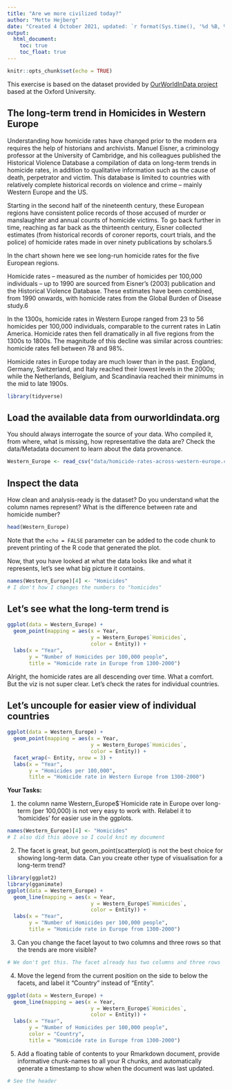 ```yaml
---
title: "Are we more civilized today?"
author: "Mette Hejberg"
date: "Created 4 October 2021, updated: `r format(Sys.time(), '%d %B, %Y')`"
output:
  html_document:
    toc: true
    toc_float: true
---
```


```r
knitr::opts_chunk$set(echo = TRUE)
```
This exercise is based on the dataset provided by [OurWorldInData project](https://ourworldindata.org/homicides) based at the Oxford University.

## The long-term trend in Homicides in Western Europe

Understanding how homicide rates have changed prior to the modern era requires the help of historians and archivists. Manuel Eisner, a criminology professor at the University of Cambridge, and his colleagues published the Historical Violence Database \href{https://cjrc.osu.edu/research/interdisciplinary/hvd}: a compilation of data on long-term trends in homicide rates, in addition to qualitative information such as the cause of death, perpetrator and victim. This database is limited to countries with relatively complete historical records on violence and crime – mainly Western Europe and the US.

Starting in the second half of the nineteenth century, these European regions have consistent police records of those accused of murder or manslaughter and annual counts of homicide victims. To go back further in time, reaching as far back as the thirteenth century, Eisner collected estimates (from historical records of coroner reports, court trials, and the police) of homicide rates made in over ninety publications by scholars.5

In the chart shown here we see long-run homicide rates for the five European regions.

Homicide rates – measured as the number of homicides per 100,000 individuals – up to 1990 are sourced from Eisner’s (2003) publication and the Historical Violence Database. These estimates have been combined, from 1990 onwards, with homicide rates from the Global Burden of Disease study.6

In the 1300s, homicide rates in Western Europe ranged from 23 to 56 homicides per 100,000 individuals, comparable to the current rates in Latin America. Homicide rates then fell dramatically in all five regions from the 1300s to 1800s. The magnitude of this decline was similar across countries: homicide rates fell between 78 and 98%.

Homicide rates in Europe today are much lower than in the past. England, Germany, Switzerland, and Italy reached their lowest levels in the 2000s; while the Netherlands, Belgium, and Scandinavia reached their minimums in the mid to late 1900s.

```r
library(tidyverse)
```

## Load the available data from ourworldindata.org

You should always interrogate the source of your data. Who compiled it, from where, what is missing, how representative the data are? Check the data/Metadata document to learn about the data provenance.

```r
Western_Europe <- read_csv("data/homicide-rates-across-western-europe.csv")
```

## Inspect the data

How clean and analysis-ready is the dataset? Do you understand what the column names represent? What is the difference between rate and homicide number?

```r
head(Western_Europe)
```

Note that the `echo = FALSE` parameter can be added to the code chunk to prevent printing of the R code that generated the plot.

Now, that you have looked at what the data looks like and what it represents, let's see what big picture it contains.


```r
names(Western_Europe)[4] <- "Homicides"
# I don't how I changes the numbers to "homicides"
```


## Let's see what the long-term trend is
```r
ggplot(data = Western_Europe) + 
  geom_point(mapping = aes(x = Year, 
                           y = Western_Europe$`Homicides`, 
                           color = Entity)) +
  labs(x = "Year",
       y = "Number of Homicides per 100,000 people",
       title = "Homicide rate in Europe from 1300-2000")
```
Alright, the homicide rates are all descending over time. What a comfort. But the viz is not super clear. Let's check the rates for individual countries.

## Let's uncouple for easier view of individual countries

```r
ggplot(data = Western_Europe) + 
  geom_point(mapping = aes(x = Year, 
                           y = Western_Europe$`Homicides`, 
                           color = Entity)) +
  facet_wrap(~ Entity, nrow = 3) +
  labs(x = "Year",
       y = "Homicides per 100,000",
       title = "Homicide rate in Western Europe from 1300-2000")
```


**Your Tasks:**

1) the column name Western_Europe$`Homicide rate in Europe over long-term (per 100,000) is not very easy to work with. Relabel it to 'homicides' for easier use in the ggplots.

```r
names(Western_Europe)[4] <- "Homicides"
# I also did this above so I could knit my document
```


2) The facet is great, but geom_point(scatterplot) is not the best choice for showing long-term data. Can you create other type of visualisation for a long-term trend? 

```r
library(ggplot2)
library(gganimate)
ggplot(data = Western_Europe) + 
  geom_line(mapping = aes(x = Year, 
                           y = Western_Europe$`Homicides`, 
                           color = Entity)) +
  labs(x = "Year",
       y = "Number of Homicides per 100,000 people",
       title = "Homicide rate in Europe from 1300-2000")
```


3) Can you change the facet layout to two columns and three rows so that the trends are more visible? 

```r
# We don't get this. The facet already has two columns and three rows 
```

4) Move the legend from the current position on the side to below the facets, and label it "Country" instead of "Entity".

```r
ggplot(data = Western_Europe) + 
  geom_line(mapping = aes(x = Year, 
                           y = Western_Europe$`Homicides`, 
                           color = Entity)) +
  labs(x = "Year",
       y = "Number of Homicides per 100,000 people",
       color = "Country",
       title = "Homicide rate in Europe from 1300-2000")
```


5) Add a floating table of contents to your Rmarkdown document, provide informative chunk-names to all your R chunks, and automatically generate a timestamp to show when the document was last updated. 


```r
# See the header 
```



